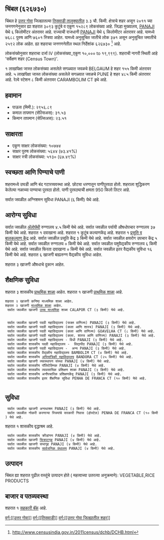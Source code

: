 {{माहितीचौकट भारतीय न्यायक्षेत्र
|प्रकार=शहर 
|जनगणना_स्थलनिर्देशांक=626730
|स्थानिक_नाव=चिंबल
|तालुका_नाव=तिसवाडी
|जिल्हा_नाव=उत्तर गोवा
|राज्य_नाव =गोवा
|विभाग=
|जिल्हा=[[उत्तर गोवा]]
|तालुका_नावे =[[तिसवाडी]]
|जवळचे_शहर =[[BELGAUM]]
|अक्षांश=
|रेखांश=
|शोधक_स्थान =right
|क्षेत्रफळ_एकूण=3.3
|उंची=
|लोकसंख्या_एकूण=15289
|लोकसंख्या_वर्ष=2011
|लोकसंख्या_घनता=4633
|लोकसंख्या_पुरुष=7688
|लोकसंख्या_स्त्री=7601
|लिंग_गुणोत्तर=988
|अधिकृत_भाषा=[[कोंकणी, मराठी]]
}}

== चिंबल (६२६७३०) ==

चिंबल हे [[उत्तर गोवा जिल्हा | उत्तर गोवा]] जिल्ह्यातल्या [[तिसवाडी | तिसवाडी तालुक्यातील]] ३.३ चौ. किमी. क्षेत्राचे शहर असून २०११ च्या जनगणनेनुसार ह्या शहरात ३०९३ कुटुंबे व एकूण १५२८९ लोकसंख्या आहे. जिल्हा मुख्यालय, [[PANAJI]] येथे ६ किलोमीटर अंतरावर आहे. राज्याची राजधानी [[PANAJI]] येथे ६ किलोमीटर अंतरावर आहे.   यामध्ये ७६८८ पुरुष आणि ७६०१ स्त्रिया आहेत. यामध्ये अनुसूचित जातीचे लोक ३७१ असून अनुसूचित जमातीचे २५९२ लोक आहेत. ह्या शहराचा जनगणनेतील स्थल निर्देशांक ६२६७३०  <ref>http://www.censusindia.gov.in/2011census/dchb/DCHB.html</ref> आहे.

लोकसंख्येनुसार शहराचा दर्जा IV (लोकसंख्या_एकूण १०,००० to १९,९९९).
शहराची नागरी स्थिती आहे 'सर्वेक्षण शहर (Census Town)'.

१ लाखांपेक्षा जास्त लोकसंख्या असलेले सगळ्यात जवळचे BELGAUM हे शहर  १५५ किमी अंतरावर आहे. ५ लाखांपेक्षा जास्त लोकसंख्या असलेले सगळ्यात जवळचे PUNE हे शहर  ४८५ किमी अंतरावर आहे. रेल्वे स्टेशन  ८ किमी अंतरावर CARAMBOLIM CT इथे आहे.


== हवामान ==  
* पाऊस (मिमी.): २९५६.८९ 
* कमाल तापमान (सेल्सिअस): ३१.५३
* किमान तापमान (सेल्सिअस): २३.५१


== साक्षरता ==  
* एकूण साक्षर लोकसंख्या: १०७७४
* साक्षर पुरुष लोकसंख्या: ५६४४ (७३.४१%)
* साक्षर स्त्री लोकसंख्या: ५१३० (६७.४९%)


== स्वच्छता आणि पिण्याचे पाणी ==  
शहरामध्ये उघडी आणि बंद गटारव्यवस्था आहे.
छोट्या धरणातून  पाणीपुरवठा होतो. शहराला शुद्धिकरण केलेल्या नळाच्या पाण्याचा पुरवठा होतो. पाणी पुरवठ्याची क्षमता 950 किलो लिटर आहे.

सर्वात जवळील अग्निशमन सुविधा PANAJI (६ किमी) येथे आहे.


== आरोग्य सुविधा ==
सर्वात जवळील [[अॅलोपॅथी|अ‍ॅलोपॅथी]] रुग्णालय ४.५ किमी येथे आहे.
सर्वात जवळील पर्यायी औषधोपचार रुग्णालय ३७ किमी येथे आहे.
﻿शहरात १ दवाखाना आहे.
﻿शहरात १ कुटुंब कल्याणकेंद्र आहे.
﻿शहरात १ [[प्रसूती| प्रसूति व बालकल्याण केंद्र]] आहे.
सर्वात जवळील प्रसूति केंद्र ३ किमी येथे आहे.
सर्वात जवळील क्षयरोग उपचार केंद्र ५ किमी येथे आहे.
सर्वात जवळील रुग्णालय ० किमी येथे आहे.
सर्वात जवळील पशुवैद्यकीय रुग्णालय ६ किमी येथे आहे.
सर्वात जवळील फिरता दवाखाना ० किमी येथे आहे.
सर्वात जवळील इतर वैद्यकीय सुविधा १६ किमी येथे आहे.
शहरात ६ खाजगी बाह्यरुग्ण वैद्यकीय सुविधा आहेत.


शहरात ३ खाजगी  औषधाचे दुकान आहेत.


== शैक्षणिक सुविधा ==
शहरात ३ शासकीय [[प्राथमिक शाळा]] आहेत. ﻿शहरात १ खाजगी [[प्राथमिक शाळा]] आहे. 
 शहरात २ खाजगी कनिष्ठ माध्यमिक शाळा आहेत.  
 शहरात २ खाजगी [[माध्यमिक शाळा]] आहेत.  
  सर्वात जवळील खाजगी [[उच्च माध्यमिक शिक्षण|उच्च माध्यमिक]] शाळा CALAPOR CT (३ किमी) येथे आहे.
   
   
  सर्वात जवळील खाजगी पदवी महाविद्यालय (फक्त वाणिज्य) PANAJI (३ किमी) येथे आहे.
  सर्वात जवळील खाजगी पदवी महाविद्यालय (कला आणि शास्त्र) PANAJI (३ किमी) येथे आहे.
  सर्वात जवळील खाजगी पदवी महाविद्यालय (कला आणि वाणिज्य) GOAVELHA CT (८ किमी) येथे आहे.
  सर्वात जवळील खाजगी पदवी महाविद्यालय (कला. शास्त्र आणि वाणिज्य) PANAJI (३ किमी) येथे आहे.
  सर्वात जवळील खाजगी पदवी महाविद्यालय - विधी PANAJI (३ किमी) येथे आहे.
  सर्वात जवळील शासकीय पदवी महाविद्यालय -  विद्यापीठ PANAJI (३ किमी) येथे आहे.
  सर्वात जवळील खाजगी पदवी महाविद्यालय -  अन्य PANAJI (३ किमी) येथे आहे.
  सर्वात जवळील शासकीय वैद्यकीय महाविद्यालय BAMBOLIM CT (४ किमी) येथे आहे.
  सर्वात जवळील शासकीय [[अभियांत्रिकी|अभियांत्रिकी महाविद्यालय]] BANDORA CT (२५ किमी) येथे आहे.
  सर्वात जवळील खाजगी व्यवस्थापन संस्था PANAJI (४ किमी) येथे आहे.
  सर्वात जवळील शासकीय पॉलिटेक्निक PANAJI (४ किमी) येथे आहे.
  सर्वात जवळील शासकीय व्यावसायिक प्रशिक्षण शाळा PANAJI (३ किमी) येथे आहे.
  सर्वात जवळील शासकीय अनौपचारिक प्रशिक्षणकेंद्र PANAJI (३ किमी) येथे आहे.
  सर्वात जवळील शासकीय इतर शैक्षणिक सुविधा PENHA DE FRANCA CT (१० किमी) येथे आहे.
   


== सुविधा ==
  सर्वात जवळील खाजगी अनाथाश्रम PANAJI (३ किमी) येथे आहे.
  सर्वात जवळील नोकरी करणाऱ्या स्त्रियांचे सरकारी निवास (होस्टेल) PENHA DE FRANCA CT (१० किमी) येथे आहे.
﻿शहरात १ शासकीय वृद्धाश्रम आहे.   
  सर्वात जवळील शासकीय क्रीडांगण PANAJI (४ किमी) येथे आहे.
  सर्वात जवळील खाजगी [[चित्रपटगृह]] PANAJI (४ किमी) येथे आहे.
  सर्वात जवळील खाजगी सभागृह PANAJI (४ किमी) येथे आहे.
  सर्वात जवळील शासकीय [[सार्वजनिक ग्रंथालय]] PANAJI (४ किमी) येथे आहे.


== उत्पादन ==
चिंबल ह्या शहरात पुढील वस्तूंचे उत्पादन होते ( महत्वाच्या उतरत्या अनुक्रमाने): VEGETABLE,RICE PRODUCTS


== बाजार व पतव्यवस्था ==


﻿शहरात १ [[सहकारी संस्था|सहकारी बॅंक]] आहे.





[[वर्ग:[[उत्तर गोवा]]]]
[[वर्ग:[[तिसवाडी]]]]
[[वर्ग:[[उत्तर गोवा जिल्ह्यातील शहर]]]]


{{संदर्भनोंदी}}
 



